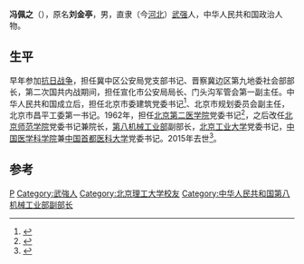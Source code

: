 {{Otheruses|other=名为冯佩之的其他人物|冯兰}}

'''冯佩之'''（{{bd|1918年|5月|2015年|1月10日}}），原名'''刘金亭'''，男，直隶（今[[河北省|河北]]）[[武强县|武强]]人，中华人民共和国政治人物。

==生平==
早年参加[[抗日战争|抗日战争]]，担任冀中区公安局党支部书记、晋察冀边区第九地委社会部部长，第二次国共内战期间，担任宣化市公安局局长、门头沟军管会第一副主任。中华人民共和国成立后，担任北京市委建筑党委书记<ref>{{cite news|title=京西矿工参加纪念“二·七”活动|url=http://epaper.ynet.com/html/2014-02/12/content_40248.htm?div=-1|accessdate=2015-02-14|newspaper=北京青年报|deadurl=yes|archiveurl=https://web.archive.org/web/20150214115326/http://epaper.ynet.com/html/2014-02/12/content_40248.htm?div=-1|archivedate=2015-02-14}}</ref>、北京市规划委员会副主任，北京市昌平工委第一书记。1962年，担任[[北京第二医学院|北京第二医学院]]党委书记<ref>{{cite news|title=不查不治：周恩来癌症为何错过治疗期|url=http://book.sina.com.cn/excerpt/sz/rw/2014-08-29/1104662309.shtml|accessdate=2015-02-14|newspaper=新浪读书|deadurl=yes|archiveurl=https://web.archive.org/web/20150214104211/http://book.sina.com.cn/excerpt/sz/rw/2014-08-29/1104662309.shtml|archivedate=2015-02-14}}</ref>，之后改任[[北京师范学院|北京师范学院]]党委书记兼院长，[[第八机械工业部|第八机械工业部]]副部长，[[北京理工大学|北京工业大学]]党委书记，[[中国医学科学院|中国医学科学院]]兼[[中国首都医科大学|中国首都医科大学]]党委书记。2015年去世<ref>{{cite news|title=冯佩之同志逝世|url=http://cpc.people.com.cn/n/2015/0209/c87393-26534681.html|accessdate=2015-02-14|newspaper=人民网|archive-date=2019-06-09|archive-url=https://web.archive.org/web/20190609015127/http://cpc.people.com.cn/n/2015/0209/c87393-26534681.html|dead-url=no}}</ref>。

==参考==
{{Reflist}}

{{start box}}
{{s-edu|prc}}
{{s-before|[[杨伯箴|杨伯箴]]}}
{{s-title|[[北京师范学院|北京师范学院]]院长|1965年－1968年}}
{{s-after|[[崔耀先|崔耀先]]}}
{{end box}}

{{Authority control}}

{{DEFAULTSORT:Feng冯}}
[[Category:馮姓|P]]
[[Category:武強人|Category:武強人]]
[[Category:北京理工大学校友|Category:北京理工大学校友]]
[[Category:中华人民共和国第八机械工业部副部长|Category:中华人民共和国第八机械工业部副部长]]


{{中国政治人物小作品}}